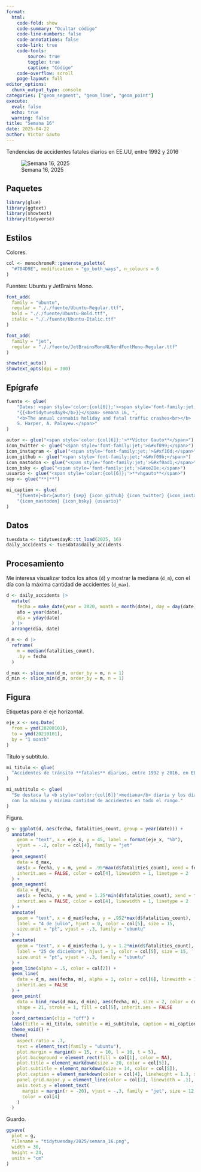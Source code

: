 ```yaml
---
format:
  html:
    code-fold: show
    code-summary: "Ocultar código"
    code-line-numbers: false
    code-annotations: false
    code-link: true
    code-tools:
        source: true
        toggle: true
        caption: "Código"
    code-overflow: scroll
    page-layout: full
editor_options:
  chunk_output_type: console
categories: ["geom_segment", "geom_line", "geom_point"]
execute:
  eval: false
  echo: true
  warning: false
title: "Semana 16"
date: 2025-04-22
author: Víctor Gauto
---
```


Tendencias de accidentes fatales diarios en EE.UU, entre 1992 y 2016

![Semana 16, 2025](semana_16.png)

## Paquetes

```r
library(glue)
library(ggtext)
library(showtext)
library(tidyverse)
```

## Estilos

Colores.

```r
col <- monochromeR::generate_palette(
  "#704D9E", modification = "go_both_ways", n_colours = 6
)
```

Fuentes: Ubuntu y JetBrains Mono.

```r
font_add(
  family = "ubuntu",
  regular = "././fuente/Ubuntu-Regular.ttf",
  bold = "././fuente/Ubuntu-Bold.ttf",
  italic = "././fuente/Ubuntu-Italic.ttf"
)

font_add(
  family = "jet",
  regular = "././fuente/JetBrainsMonoNLNerdFontMono-Regular.ttf"
)

showtext_auto()
showtext_opts(dpi = 300)
```

## Epígrafe

```r
fuente <- glue(
    "Datos: <span style='color:{col[6]};'><span style='font-family:jet;'>",
    "{{<b>tidytuesdayR</b>}}</span> semana 16, ",
    "<b>The annual cannabis holiday and fatal traffic crashes<br></b>
    S. Harper, A. Palayew.</span>"
)

autor <- glue("<span style='color:{col[6]};'>**Víctor Gauto**</span>")
icon_twitter <- glue("<span style='font-family:jet;'>&#xf099;</span>")
icon_instagram <- glue("<span style='font-family:jet;'>&#xf16d;</span>")
icon_github <- glue("<span style='font-family:jet;'>&#xf09b;</span>")
icon_mastodon <- glue("<span style='font-family:jet;'>&#xf0ad1;</span>")
icon_bsky <- glue("<span style='font-family:jet;'>&#xe28e;</span>")
usuario <- glue("<span style='color:{col[6]};'>**vhgauto**</span>")
sep <- glue("**|**")

mi_caption <- glue(
    "{fuente}<br>{autor} {sep} {icon_github} {icon_twitter} {icon_instagram} ",
    "{icon_mastodon} {icon_bsky} {usuario}"
)
```

## Datos

```r
tuesdata <- tidytuesdayR::tt_load(2025, 16)
daily_accidents <- tuesdata$daily_accidents
```

## Procesamiento

Me interesa visualizar todos los años (`d`) y mostrar la mediana (`d_m`), con el día con la máxima cantidad de accidentes (`d_max`).

```r
d <- daily_accidents |>
  mutate(
    fecha = make_date(year = 2020, month = month(date), day = day(date)),
    año = year(date),
    dia = yday(date)
  ) |>
  arrange(dia, date)

d_m <- d |>
  reframe(
    m = median(fatalities_count),
    .by = fecha
  )

d_max <- slice_max(d_m, order_by = m, n = 1)
d_min <- slice_min(d_m, order_by = m, n = 1)
```

## Figura

Etiquetas para el eje horizontal.

```r
eje_x <- seq.Date(
  from = ymd(20200101),
  to = ymd(20210101),
  by = "1 month"
)
```

Título y subtítulo.

```r
mi_titulo <- glue(
  "Accidentes de tránsito **fatales** diarios, entre 1992 y 2016, en EE.UU."
)

mi_subtitulo <- glue(
  "Se destaca la <b style='color:{col[6]}'>mediana</b> diaria y los días 
  con la máxima y mínima cantidad de accidentes en todo el rango."
)
```

Figura.

```r
g <- ggplot(d, aes(fecha, fatalities_count, group = year(date))) +
  annotate(
    geom = "text", x = eje_x, y = 45, label = format(eje_x, "%b"),
    vjust = -.2, color = col[4], family = "jet"
  ) +
  geom_segment(
    data = d_max,
    aes(x = fecha, y = m, yend = .95*max(d$fatalities_count), xend = fecha),
    inherit.aes = FALSE, color = col[4], linewidth = 1, linetype = 2
  ) +
  geom_segment(
    data = d_min,
    aes(x = fecha, y = m, yend = 1.25*min(d$fatalities_count), xend = fecha),
    inherit.aes = FALSE, color = col[4], linewidth = 1, linetype = 2
  ) +
  annotate(
    geom = "text", x = d_max$fecha, y = .952*max(d$fatalities_count),
    label = "4 de julio", hjust = 0, color = col[5], size = 15,
    size.unit = "pt", vjust = -.3, family = "ubuntu"
  ) +
  annotate(
    geom = "text", x = d_min$fecha-1, y = 1.2*min(d$fatalities_count),
    label = "25 de diciembre", hjust = 1, color = col[5], size = 15,
    size.unit = "pt", vjust = -.3, family = "ubuntu"
  ) +
  geom_line(alpha = .5, color = col[2]) +
  geom_line(
    data = d_m, aes(fecha, m), alpha = 1, color = col[6], linewidth = 1,
    inherit.aes = FALSE
  ) +
  geom_point(
    data = bind_rows(d_max, d_min), aes(fecha, m), size = 2, color = col[1],
    shape = 21, stroke = 1, fill = col[5], inherit.aes = FALSE
  ) +
  coord_cartesian(clip = "off") +
  labs(title = mi_titulo, subtitle = mi_subtitulo, caption = mi_caption) +
  theme_void() +
  theme(
    aspect.ratio = .7,
    text = element_text(family = "ubuntu"),
    plot.margin = margin(b = 15, r = 10, l = 10, t = 5),
    plot.background = element_rect(fill = col[1], color = NA),
    plot.title = element_markdown(size = 20, color = col[5]),
    plot.subtitle = element_markdown(size = 14, color = col[5]),
    plot.caption = element_markdown(color = col[4], lineheight = 1.3, size = 12),
    panel.grid.major.y = element_line(color = col[2], linewidth = .1),
    axis.text.y = element_text(
      margin = margin(r = -20), vjust = -.3, family = "jet", size = 12,
      color = col[4]
    )
  )
```

Guardo.

```r
ggsave(
  plot = g,
  filename = "tidytuesday/2025/semana_16.png",
  width = 30,
  height = 24,
  units = "cm"
)
```
